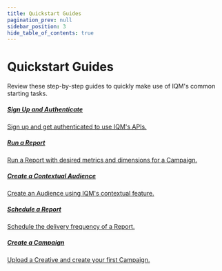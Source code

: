 ```yaml
---
title: Quickstart Guides
pagination_prev: null
sidebar_position: 3
hide_table_of_contents: true
---
```



# Quickstart Guides

Review these step-by-step guides to quickly make use of IQM's common starting tasks.

<Columns>
<Column>
  <a class='card' href="Authentication-Quickstart-Guide">
  <Card className='indexCards'>
    <CardHeader>
      <h5><Doc /> Sign Up and Authenticate</h5>
    </CardHeader>
    <CardBody>
      Sign up and get authenticated to use IQM's APIs. 
    </CardBody>
  </Card>
  </a>
  <p /><a class='card' href="Reporting-API-Quickstart-Guide">
    <Card className='indexCards'>
    <CardHeader>
      <h5><Doc /> Run a Report</h5>
    </CardHeader>
    <CardBody>
      Run a Report with desired metrics and dimensions for a Campaign. 
    </CardBody>
  </Card>
  </a>
</Column>
<Column>
    <a class='card' href="">
  <Card className='indexCards'>
    <CardHeader>
      <h5><Doc /> Create a Contextual Audience</h5>
    </CardHeader>
    <CardBody>
      Create an Audience using IQM's contextual feature. 
    </CardBody>
  </Card>
  </a>
 <p /><a class='card' href="Schedule-Report-API-Quickstart-Guide">
    <Card className='indexCards'>
      <CardHeader>
        <h5><Doc /> Schedule a Report</h5>
      </CardHeader>
      <CardBody>
        Schedule the delivery frequency of a Report.  
      </CardBody>
    </Card>
    </a>
</Column>
<Column>
    <a class='card' href="Upload-Creative-and-Create-a-Campaign-API-Quickstart-Guide">
    <Card className='indexCards'>
    <CardHeader>
      <h5><Doc /> Create a Campaign</h5>
    </CardHeader>
    <CardBody>
      Upload a Creative and create your first Campaign. 
    </CardBody>
  </Card>
  </a>
</Column>
</Columns>